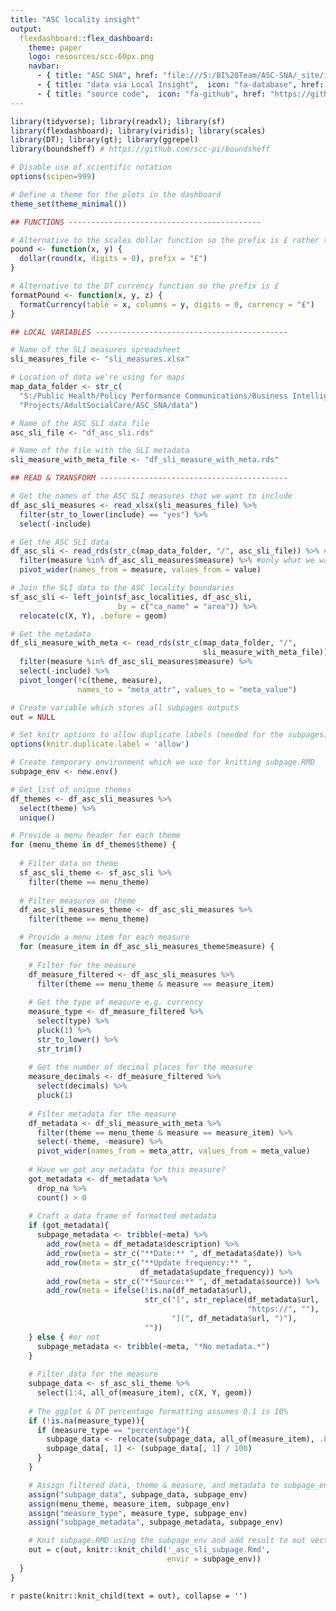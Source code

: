 ```yaml
---
title: "ASC locality insight"
output: 
  flexdashboard::flex_dashboard:
    theme: paper
    logo: resources/scc-60px.png
    navbar:
      - { title: "ASC SNA", href: "file:///S:/BI%20Team/ASC-SNA/_site/index.html", align: right }      
      - { title: "data via Local Insight",  icon: "fa-database", href: "https://sheffield.communityinsight.org/", align: right }
      - { title: "source code",  icon: "fa-github", href: "https://github.com/scc-pi/asc-localities-insight", align: right }
---
```


```r
library(tidyverse); library(readxl); library(sf) 
library(flexdashboard); library(viridis); library(scales)
library(DT); library(gt); library(ggrepel)
library(boundsheff) # https://github.com/scc-pi/boundsheff

# Disable use of scientific notation
options(scipen=999)

# Define a theme for the plots in the dashboard 
theme_set(theme_minimal())

## FUNCTIONS -------------------------------------------

# Alternative to the scales dollar function so the prefix is £ rather than $
pound <- function(x, y) {
  dollar(round(x, digits = 0), prefix = "£")
}

# Alternative to the DT currency function so the prefix is £
formatPound <- function(x, y, z) {
  formatCurrency(table = x, columns = y, digits = 0, currency = "£")
}
```

```r

## LOCAL VARIABLES -------------------------------------------

# Name of the SLI measures spreadsheet
sli_measures_file <- "sli_measures.xlsx"

# Location of data we're using for maps
map_data_folder <- str_c(
  "S:/Public Health/Policy Performance Communications/Business Intelligence/",
  "Projects/AdultSocialCare/ASC_SNA/data")

# Name of the ASC SLI data file
asc_sli_file <- "df_asc_sli.rds"

# Name of the file with the SLI metadata
sli_measure_with_meta_file <- "df_sli_measure_with_meta.rds"

## READ & TRANSFORM ------------------------------------------

# Get the names of the ASC SLI measures that we want to include
df_asc_sli_measures <- read_xlsx(sli_measures_file) %>% 
  filter(str_to_lower(include) == "yes") %>% 
  select(-include)

# Get the ASC SLI data
df_asc_sli <- read_rds(str_c(map_data_folder, "/", asc_sli_file)) %>% #all
  filter(measure %in% df_asc_sli_measures$measure) %>% #only what we want
  pivot_wider(names_from = measure, values_from = value)

# Join the SLI data to the ASC locality boundaries
sf_asc_sli <- left_join(sf_asc_localities, df_asc_sli, 
                        by = c("ca_name" = "area")) %>% 
  relocate(c(X, Y), .before = geom)

# Get the metadata
df_sli_measure_with_meta <- read_rds(str_c(map_data_folder, "/", 
                                           sli_measure_with_meta_file)) %>% 
  filter(measure %in% df_asc_sli_measures$measure) %>% 
  select(-include) %>% 
  pivot_longer(!c(theme, measure), 
               names_to = "meta_attr", values_to = "meta_value")
```

```r
# Create variable which stores all subpages outputs
out = NULL

# Set knitr options to allow duplicate labels (needed for the subpages)
options(knitr.duplicate.label = 'allow')

# Create temporary environment which we use for knitting subpage.RMD
subpage_env <- new.env()

# Get list of unique themes
df_themes <- df_asc_sli_measures %>% 
  select(theme) %>% 
  unique()

# Provide a menu header for each theme
for (menu_theme in df_themes$theme) {
  
  # Filter data on theme
  sf_asc_sli_theme <- sf_asc_sli %>% 
    filter(theme == menu_theme)
  
  # Filter measures on theme
  df_asc_sli_measures_theme <- df_asc_sli_measures %>% 
    filter(theme == menu_theme)

  # Provide a menu item for each measure
  for (measure_item in df_asc_sli_measures_theme$measure) {
    
    # Filter for the measure
    df_measure_filtered <- df_asc_sli_measures %>% 
      filter(theme == menu_theme & measure == measure_item)
    
    # Get the type of measure e.g. currency
    measure_type <- df_measure_filtered %>% 
      select(type) %>% 
      pluck(1) %>% 
      str_to_lower() %>% 
      str_trim()
    
    # Get the number of decimal places for the measure
    measure_decimals <- df_measure_filtered %>% 
      select(decimals) %>% 
      pluck(1)
    
    # Filter metadata for the measure 
    df_metadata <- df_sli_measure_with_meta %>% 
      filter(theme == menu_theme & measure == measure_item) %>% 
      select(-theme, -measure) %>% 
      pivot_wider(names_from = meta_attr, values_from = meta_value)
    
    # Have we got any metadata for this measure?
    got_metadata <- df_metadata %>%
      drop_na %>% 
      count() > 0
    
    # Craft a data frame of formatted metadata
    if (got_metadata){
      subpage_metadata <- tribble(~meta) %>% 
        add_row(meta = df_metadata$description) %>%
        add_row(meta = str_c("**Date:** ", df_metadata$date)) %>%
        add_row(meta = str_c("**Update frequency:** ",
                             df_metadata$update_frequency)) %>%
        add_row(meta = str_c("**Source:** ", df_metadata$source)) %>%
        add_row(meta = ifelse(!is.na(df_metadata$url),
                              str_c("[", str_replace(df_metadata$url,
                                                     "https://", ""),
                                    "](", df_metadata$url, ")"),
                              ""))
    } else { #or not
      subpage_metadata <- tribble(~meta, "*No metadata.*") 
    }
    
    # Filter data for the measure 
    subpage_data <- sf_asc_sli_theme %>% 
      select(1:4, all_of(measure_item), c(X, Y, geom))
    
    # The ggplot & DT percentage formatting assumes 0.1 is 10%
    if (!is.na(measure_type)){
      if (measure_type == "percentage"){
        subpage_data <- relocate(subpage_data, all_of(measure_item), .before = 1) 
        subpage_data[, 1] <- (subpage_data[, 1] / 100)
      }
    }

    # Assign filtered data, theme & measure, and metadata to subpage_env
    assign("subpage_data", subpage_data, subpage_env)
    assign(menu_theme, measure_item, subpage_env)
    assign("measure_type", measure_type, subpage_env)
    assign("subpage_metadata", subpage_metadata, subpage_env)

    # Knit subpage.RMD using the subpage_env and add result to out vector
    out = c(out, knitr::knit_child('_asc_sli_subpage.Rmd',
                                   envir = subpage_env))
  }
}
```

`r paste(knitr::knit_child(text = out), collapse = '')`